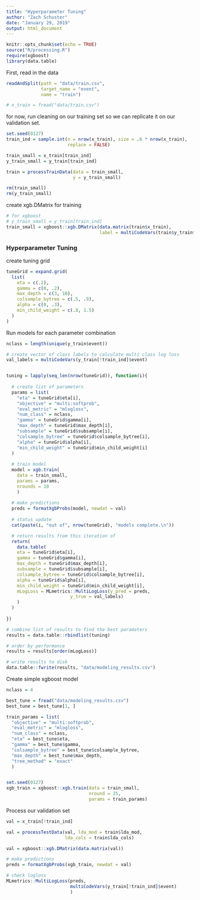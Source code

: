 ```yaml
---
title: "Hyperparameter Tuning"
author: "Zach Schuster"
date: "January 29, 2019"
output: html_document
---
```


```r
knitr::opts_chunk$set(echo = TRUE)
source("R/processing.R")
require(xgboost)
library(data.table)
```

First, read in the data

```r

readAndSplit(path = "data/train.csv",
             target_name = "event",
             name = "train")

# x_train = fread("data/train.csv")

```


for now, run cleaning on our training set so we can replicate it on our validation set.

```r
set.seed(0127)
train_ind = sample.int(n = nrow(x_train), size = .6 * nrow(x_train),
                       replace = FALSE)

train_small = x_train[train_ind]
y_train_small = y_train[train_ind]

train = processTrainData(data = train_small,
                         y = y_train_small)

rm(train_small)
rm(y_train_small)

```


create xgb.DMatrix for training
```r
# for xgboost
# y_train_small = y_train[train_ind]
train_small = xgboost::xgb.DMatrix(data.matrix(train$x_train),
                                   label = multiCodeVars(train$y_train$event))

```


### Hyperparameter Tuning

create tuning grid

```r
tuneGrid = expand.grid(
  list(
    eta = c(.2),
    gamma = c(0, .2),
    max_depth = c(3, 10),
    colsample_bytree = c(.5, .9),
    alpha = c(0, .3),
    min_child_weight = c(.8, 1.5)
  )
)
```

Run models for each parameter combination

```r
nclass = length(unique(y_train$event))

# create vector of class labels to calculate multi class log loss
val_labels = multiCodeVars(y_train[!train_ind]$event)


tuning = lapply(seq_len(nrow(tuneGrid)), function(i){
  
  # create list of parameters
  params = list(
    "eta" = tuneGrid$eta[i],
    "objective" = "multi:softprob",
    "eval_metric" = "mlogloss",
    "num_class" = nclass,
    "gamma" = tuneGrid$gamma[i],
    "max_depth" = tuneGrid$max_depth[i],
    "subsample" = tuneGrid$subsample[i],
    "colsample_bytree" = tuneGrid$colsample_bytree[i],
    "alpha" = tuneGrid$alpha[i],
    "min_child_weight" = tuneGrid$min_child_weight[i]
  )
  
  # train model
  model = xgb.train(
    data = train_small,
    params = params,
    nrounds = 10
    )
  
  # make predictions
  preds = formatXgbProbs(model, newdat = val)
  
  # status update
  cat(paste(i, "out of", nrow(tuneGrid), "models complete.\n"))

  # return results from this iteration of 
  return(
    data.table(
    eta = tuneGrid$eta[i],
    gamma = tuneGrid$gamma[i],
    max_depth = tuneGrid$max_depth[i],
    subsample = tuneGrid$subsample[i],
    colsample_bytree = tuneGrid$colsample_bytree[i],
    alpha = tuneGrid$alpha[i],
    min_child_weight = tuneGrid$min_child_weight[i],
    mLogLoss = MLmetrics::MultiLogLoss(y_pred = preds,
                        y_true = val_labels)
    )
  )
  
})

# combine list of results to find the best paramaters
results = data.table::rbindlist(tuning)

# order by performance
results = results[order(mLogLoss)]

# write results to disk
data.table::fwrite(results, "data/modeling_results.csv")

```


Create simple xgboost model

```r

nclass = 4

best_tune = fread("data/modeling_results.csv")
best_tune = best_tune[1, ]

train_params = list(
  "objective" = "multi:softprob",
  "eval_metric" = "mlogloss",
  "num_class" = nclass,
  "eta" = best_tune$eta,
  "gamma" = best_tune$gamma,
  "colsample_bytree" = best_tune$colsample_bytree,
  "max_depth" = best_tune$max_depth,
  "tree_method" = "exact"
  )


set.seed(0127)
xgb_train = xgboost::xgb.train(data = train_small,
                               nround = 25,
                               params = train_params)

```


Process our validation set

```r

val = x_train[!train_ind]

val = processTestData(val, lda_mod = train$lda_mod,
                      lda_cols = train$lda_cols)

val = xgboost::xgb.DMatrix(data.matrix(val))

# make predictions
preds = formatXgbProbs(xgb_train, newdat = val)

# check logloss
MLmetrics::MultiLogLoss(preds,
                        multiCodeVars(y_train[!train_ind]$event)
                        )

```

